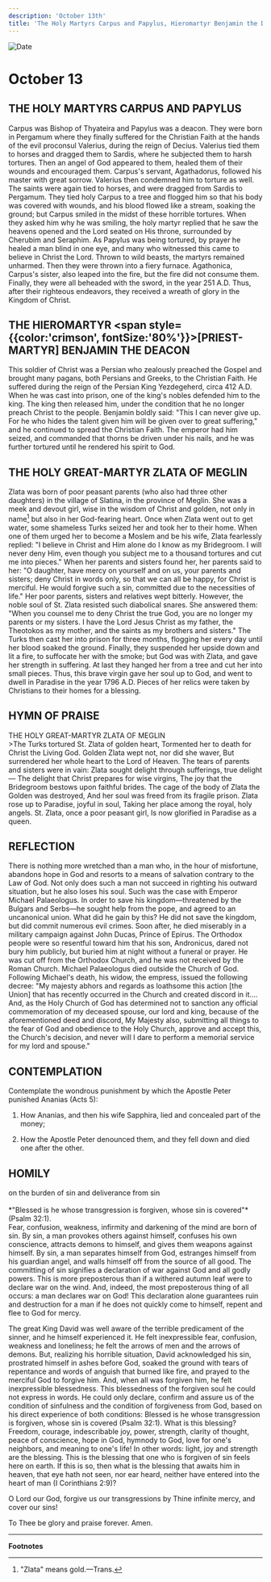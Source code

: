 ```yaml
---
description: 'October 13th'
title: 'The Holy Martyrs Carpus and Papylus, Hieromartyr Benjamin the Deacon, Holy Great Martyr Zlata of Meglin'
---
```


<CustomPaginator />
<RunningHead />

<Image src="/title-imprint.png" height={68} width={50} alt="Date" className="title-imprint"/>

# <div id="date">October <Image className="four-dot" src="/four-dot.png" height={15} width={15} alt="" />13</div>

## THE HOLY MARTYRS CARPUS AND PAPYLUS

Carpus was Bishop of Thyateira and Papylus was a deacon. They were born in Pergamum where they finally suffered for the Christian Faith at the hands of the evil proconsul Valerius, during the reign of Decius. Valerius tied them to horses and dragged them to Sardis, where he subjected them to harsh tortures. Then an angel of God appeared to them, healed them of their wounds and encouraged them. Carpus's servant, Agathadorus, followed his master with great sorrow. Valerius then condemned him to torture as well. The saints were again tied to horses, and were dragged from Sardis to Pergamum. They tied holy Carpus to a tree and flogged him so that his body was covered with wounds, and his blood flowed like a stream, soaking the ground; but Carpus smiled in the midst of these horrible tortures. When they asked him why he was smiling, the holy martyr replied that he saw the heavens opened and the Lord seated on His throne, surrounded by Cherubim and Seraphim. As Papylus was being tortured, by prayer he healed a man blind in one eye, and many who witnessed this came to believe in Christ the Lord. Thrown to wild beasts, the martyrs remained unharmed. Then they were thrown into a fiery furnace. Agathonica, Carpus's sister, also leaped into the fire, but the fire did not consume them. Finally, they were all beheaded with the sword, in the year 251 A.D. Thus, after their righteous endeavors, they received a wreath of glory in the Kingdom of Christ.

## THE HIEROMARTYR <span style={{color:'crimson', fontSize:'80%'}}>[PRIEST-MARTYR]</span> BENJAMIN THE DEACON

This soldier of Christ was a Persian who zealously preached the Gospel and brought many pagans, both Persians and Greeks, to the Christian Faith. He suffered during the reign of the Persian King Yezdegeherd, circa 412 A.D. When he was cast into prison, one of the king's nobles defended him to the king. The king then released him, under the condition that he no longer preach Christ to the people. Benjamin boldly said: "This I can never give up. For he who hides the talent given him will be given over to great suffering," and he continued to spread the Christian Faith. The emperor had him seized, and commanded that thorns be driven under his nails, and he was further tortured until he rendered his spirit to God.

## THE HOLY GREAT-MARTYR ZLATA OF MEGLIN

Zlata was born of poor peasant parents (who also had three other daughters) in the village of Slatina, in the province of Meglin. She was a meek and devout girl, wise in the wisdom of Christ and golden, not only in name[^1] but also in her God-fearing heart. Once when Zlata went out to get water, some shameless Turks seized her and took her to their home. When one of them urged her to become a Moslem and be his wife, Zlata fearlessly replied: "I believe in Christ and Him alone do I know as my Bridegroom. I will never deny Him, even though you subject me to a thousand tortures and cut me into pieces." When her parents and sisters found her, her parents said to her: "O daughter, have mercy on yourself and on us, your parents and sisters; deny Christ in words only, so that we can all be happy, for Christ is merciful. He would forgive such a sin, committed due to the necessities of life." Her poor parents, sisters and relatives wept bitterly. However, the noble soul of St. Zlata resisted such diabolical snares. She answered them: "When you counsel me to deny Christ the true God, you are no longer my parents or my sisters. I have the Lord Jesus Christ as my father, the Theotokos as my mother, and the saints as my brothers and sisters." The Turks then cast her into prison for three months, flogging her every day until her blood soaked the ground. Finally, they suspended her upside down and lit a fire, to suffocate her with the smoke; but God was with Zlata, and gave her strength in suffering. At last they hanged her from a tree and cut her into small pieces. Thus, this brave virgin gave her soul up to God, and went to dwell in Paradise in the year 1796 A.D. Pieces of her relics were taken by Christians to their homes for a blessing.


## HYMN OF PRAISE
<div style={{textAlign:'center', color:'crimson', fontWeight:'bold'}}>
THE HOLY GREAT-MARTYR ZLATA OF MEGLIN
</div>
>The Turks tortured St. Zlata of golden heart,  
Tormented her to death for Christ the Living God.  
Golden Zlata wept not, nor did she waver,  
But surrendered her whole heart to the Lord of Heaven.  
The tears of parents and sisters were in vain:  
Zlata sought delight through sufferings, true delight—  
The delight that Christ prepares for wise virgins,  
The joy that the Bridegroom bestows upon faithful brides.  
The cage of the body of Zlata the Golden was destroyed,  
And her soul was freed from its fragile prison.  
Zlata rose up to Paradise, joyful in soul,  
Taking her place among the royal, holy angels.  
St. Zlata, once a poor peasant girl,  
Is now glorified in Paradise as a queen.   


## REFLECTION

There is nothing more wretched than a man who, in the hour of misfortune, abandons hope in God and resorts to a means of salvation contrary to the Law of God. Not only does such a man not succeed in righting his outward situation, but he also loses his soul. Such was the case with Emperor Michael Palaeologus. In order to save his kingdom—threatened by the Bulgars and Serbs—he sought help from the pope, and agreed to an uncanonical union. What did he gain by this? He did not save the kingdom, but did commit numerous evil crimes. Soon after, he died miserably in a military campaign against John Ducas, Prince of Epirus. The Orthodox people were so resentful toward him that his son, Andronicus, dared not bury him publicly, but buried him at night without a funeral or prayer. He was cut off from the Orthodox Church, and he was not received by the Roman Church. Michael Palaeologus died outside the Church of God. Following Michael's death, his widow, the empress, issued the following decree: "My majesty abhors and regards as loathsome this action [the Union] that has recently occurred in the Church and created discord in it…. And, as the Holy Church of God has determined not to sanction any official commemoration of my deceased spouse, our lord and king, because of the aforementioned deed and discord, My Majesty also, submitting all things to the fear of God and obedience to the Holy Church, approve and accept this, the Church's decision, and never will I dare to perform a memorial service for my lord and spouse."


## CONTEMPLATION

Contemplate the wondrous punishment by which the Apostle Peter punished Ananias (Acts 5):

1. How Ananias, and then his wife Sapphira, lied and concealed part of the money;

2. How the Apostle Peter denounced them, and they fell down and died one after the other.


## HOMILY
<div style={{textAlign:'center', color:'crimson', fontWeight:'bold'}}>
on the burden of sin and deliverance from sin
</div>
<br />
<div style={{textAlign:'right'}}>
*"Blessed is he whose transgression is forgiven, whose sin is covered"* (Psalm 32:1).
</div>
Fear, confusion, weakness, infirmity and darkening of the mind are born of sin. By sin, a man provokes others against himself, confuses his own conscience, attracts demons to himself, and gives them weapons against himself. By sin, a man separates himself from God, estranges himself from his guardian angel, and walls himself off from the source of all good. The committing of sin signifies a declaration of war against God and all godly powers. This is more preposterous than if a withered autumn leaf were to declare war on the wind. And, indeed, the most preposterous thing of all occurs: a man declares war on God! This declaration alone guarantees ruin and destruction for a man if he does not quickly come to himself, repent and flee to God for mercy.

The great King David was well aware of the terrible predicament of the sinner, and he himself experienced it. He felt inexpressible fear, confusion, weakness and loneliness; he felt the arrows of men and the arrows of demons. But, realizing his horrible situation, David acknowledged his sin, prostrated himself in ashes before God, soaked the ground with tears of repentance and words of anguish that burned like fire, and prayed to the merciful God to forgive him. And, when all was forgiven him, he felt inexpressible blessedness. This blessedness of the forgiven soul he could not express in words. He could only declare, confirm and assure us of the condition of sinfulness and the condition of forgiveness from God, based on his direct experience of both conditions: Blessed is he whose transgression is forgiven, whose sin is covered (Psalm 32:1). What is this blessing? Freedom, courage, indescribable joy, power, strength, clarity of thought, peace of conscience, hope in God, hymnody to God, love for one's neighbors, and meaning to one's life! In other words: light, joy and strength are the blessing. This is the blessing that one who is forgiven of sin feels here on earth. If this is so, then what is the blessing that awaits him in heaven, that eye hath not seen, nor ear heard, neither have entered into the heart of man (I Corinthians 2:9)?

O Lord our God, forgive us our transgressions by Thine infinite mercy, and cover our sins!

To Thee be glory and praise forever. Amen.

---
**Footnotes**

[^1]: "Zlata" means gold.—Trans.